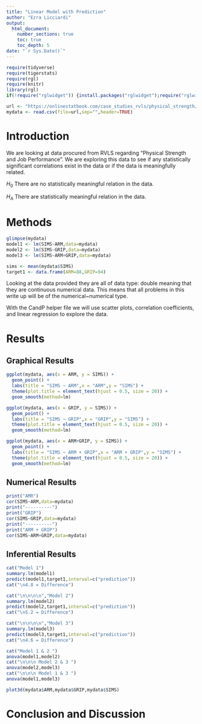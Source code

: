 ```yaml
---
title: "Linear Model with Prediction"
author: "Ezra Licciardi"
output: 
  html_document:
    number_sections: true
    toc: true
    toc_depth: 5
date: "`r Sys.Date()`"    
---
```



```r
require(tidyverse)
require(tigerstats)
require(rgl)
require(knitr)
library(rgl)
if(!require("rglwidget")) {install.packages("rglwidget");require("rglwidget")}
```

```r
url <- "https://onlinestatbook.com/case_studies_rvls/physical_strength/data.txt"
mydata <- read.csv(file=url,sep="",header=TRUE)  
```

# Introduction

We are looking at data procured from RVLS regarding "Physical Strength and Job Performance". We are exploring this data to see if any statistically significant correlations exist in the data or if the data is meaningfully related.

$H_0$ There are no statistically meaningful relation in the data.

$H_A$ There are statistically meaningful relation in the data.


# Methods

```r
glimpse(mydata)
model1 <- lm(SIMS~ARM,data=mydata)
model2 <- lm(SIMS~GRIP,data=mydata)
model3 <- lm(SIMS~ARM+GRIP,data=mydata)

sims <- mean(mydata$SIMS)
target1 <- data.frame(ARM=88,GRIP=94)


```

Looking at the data provided they are all of data type: double meaning that they are continuous numerical data. This means that all problems in this write up will be of the numerical~numerical type.

With the CandP helper file we will use scatter plots, correlation coefficients, and linear regression to explore the data.

# Results

## Graphical Results

``` r
ggplot(mydata, aes(x = ARM, y = SIMS)) +
  geom_point() +
  labs(title = "SIMS ~ ARM",x = "ARM",y = "SIMS") + 
  theme(plot.title = element_text(hjust = 0.5, size = 20)) +
  geom_smooth(method=lm) 

ggplot(mydata, aes(x = GRIP, y = SIMS)) +
  geom_point() +
  labs(title = "SIMS ~ GRIP",x = "GRIP",y = "SIMS") + 
  theme(plot.title = element_text(hjust = 0.5, size = 20)) +
  geom_smooth(method=lm)

ggplot(mydata, aes(x = ARM+GRIP, y = SIMS)) +
  geom_point() +
  labs(title = "SIMS ~ ARM + GRIP",x = "ARM + GRIP",y = "SIMS") + 
  theme(plot.title = element_text(hjust = 0.5, size = 20)) +
  geom_smooth(method=lm) 
```



## Numerical Results

```r
print("AMR")
cor(SIMS~ARM,data=mydata)
print("----------")
print("GRIP")
cor(SIMS~GRIP,data=mydata)
print("----------")
print("ARM + GRIP")
cor(SIMS~ARM+GRIP,data=mydata)
```

## Inferential Results

```r
cat("Model 1")
summary.lm(model1)
predict(model1,target1,interval=c("prediction"))
cat("\n4.8 = Difference")

cat("\n\n\n\n","Model 2")
summary.lm(model2)
predict(model2,target1,interval=c("prediction"))
cat("\n5.2 = Difference")

cat("\n\n\n\n","Model 3")
summary.lm(model3)
predict(model3,target1,interval=c("prediction"))
cat("\n4.6 = Difference")
```


```r
cat("Model 1 & 2 ")
anova(model1,model2)
cat("\n\n\n Model 2 & 3 ")
anova(model2,model3)
cat("\n\n\n Model 1 & 3 ")
anova(model1,model3)
```

```r
plot3d(mydata$ARM,mydata$GRIP,mydata$SIMS)
```

# Conclusion and Discussion